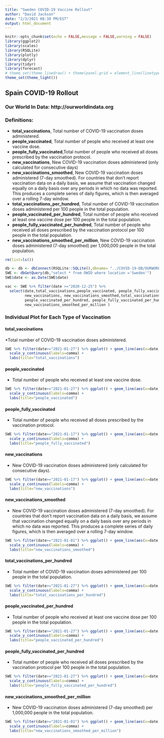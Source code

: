```yaml
---
title: "Sweden COVID-19 Vaccine Rollout"
author: "David Jackson"
date: "2/3/2021 08:30 PM/EST"
output: html_document
---
```


```r
knitr::opts_chunk$set(echo = FALSE,message = FALSE,warning = FALSE)
library(ggplot2)
library(scales)
library(RSQLite)
library(plotly)
library(dplyr)
library(tidyr)
library(forecast)
# theme_set(theme_linedraw() + theme(panel.grid = element_line(linetype = 'dashed')))
theme_set(theme_light())
```

## Spain COVID-19 Rollout
### Our World In Data: http://ourworldindata.org
### Definitions:
* **total_vaccinations**, Total number of COVID-19 vaccination doses administered.
* **people_vaccinated**, Total number of people who received at least one vaccine dose.
* **people_fully_vaccinated**,Total number of people who received all doses prescribed by the vaccination protocol.
* **new_vaccinations**, New COVID-19 vaccination doses administered (only calculated for consecutive days)
* **new_vaccinations_smoothed**, New COVID-19 vaccination doses administered (7-day smoothed). For countries that don't report vaccination data on a daily basis, we assume that vaccination changed equally on a daily basis over any periods in which no data was reported. This produces a complete series of daily figures, which is then averaged over a rolling 7-day window.
* **total_vaccinations_per_hundred**, Total number of COVID-19 vaccination doses administered per 100 people in the total population.
* **people_vaccinated_per_hundred**, Total number of people who received at least one vaccine dose per 100 people in the total population.
* **people_fully_vaccinated_per_hundred**, Total number of people who received all doses prescribed by the vaccination protocol per 100 people in the total population.
* **new_vaccinations_smoothed_per_million**, New COVID-19 vaccination doses administered (7-day smoothed) per 1,000,000 people in the total population.

```r
rm(list=ls())

db <- db <- dbConnect(RSQLite::SQLite(),dbname= "../COVID-19-DB/OURWORLD.sqlite3")
SWE <- dbGetQuery(db,"select * from OWID where location ='Sweden'")
SWE$date <- as.Date(SWE$date)
```
```r
vac <- SWE %>% filter(date >="2020-12-25") %>% 
  select(date,total_vaccinations,people_vaccinated, people_fully_vaccinated,
         new_vaccinations, new_vaccinations_smoothed,total_vaccinations_per_hundred,
         people_vaccinated_per_hundred, people_fully_vaccinated_per_hundred,
         new_vaccinations_smoothed_per_million )
```

### Individual Plot for Each Type of Vaccination

#### total_vaccinations
*Total number of COVID-19 vaccination doses administered.

```r

SWE %>% filter(date>="2021-01-27") %>% ggplot() + geom_line(aes(x=date,y=total_vaccinations)) +
  scale_y_continuous(labels=comma) +
  labs(title="total_vaccinations")
```

#### people_vaccinated
* Total number of people who received at least one vaccine dose.

```r
SWE %>% filter(date>="2021-01-27") %>% ggplot() + geom_line(aes(x=date,y=people_vaccinated)) +
  scale_y_continuous(labels=comma) +
  labs(title="people_vaccinated")
```

#### people_fully_vaccinated
* Total number of people who received all doses prescribed by the vaccination protocol.

```r
SWE %>% filter(date>="2021-01-17") %>% ggplot() + geom_line(aes(x=date,y=people_fully_vaccinated)) +
  scale_y_continuous(labels=comma) +
  labs(title="people_fully_vaccinated")
```

#### new_vaccinations
* New COVID-19 vaccination doses administered (only calculated for consecutive days).

```r
SWE %>% filter(date>="2021-01-17") %>% ggplot() + geom_line(aes(x=date,y=new_vaccinations)) +
  scale_y_continuous(labels=comma) +
  labs(title="new_vaccinations")
```

#### new_vaccinations_smoothed
*  New COVID-19 vaccination doses administered (7-day smoothed). For countries that don't report vaccination data on a daily basis, we assume that vaccination changed equally on a daily basis over any periods in which no data was reported. This produces a complete series of daily figures, which is then averaged over a rolling 7-day window.

```r
SWE %>% filter(date>="2021-01-01") %>% ggplot() + geom_line(aes(x=date,y=new_vaccinations_smoothed)) +
  scale_y_continuous(labels=comma) +
  labs(title="new_vaccinations_smoothed")
```

#### total_vaccinations_per_hundred
*  Total number of COVID-19 vaccination doses administered per 100 people in the total population.

```r
SWE %>% filter(date>="2021-01-27") %>% ggplot() + geom_line(aes(x=date,y=total_vaccinations_per_hundred)) +
  scale_y_continuous(labels=comma) +
  labs(title="total_vaccinations_per_hundred")
```

#### people_vaccinated_per_hundred
*  Total number of people who received at least one vaccine dose per 100 people in the total population.

```r
SWE %>% filter(date>="2021-01-27") %>% ggplot() + geom_line(aes(x=date,y=people_vaccinated_per_hundred)) +
  scale_y_continuous(labels=comma) +
  labs(title="people_vaccinated_per_hundred")
```

#### people_fully_vaccinated_per_hundred
*  Total number of people who received all doses prescribed by the vaccination protocol per 100 people in the total population.

```r
SWE %>% filter(date>="2021-01-27") %>% ggplot() + geom_line(aes(x=date,y=people_fully_vaccinated_per_hundred)) +
  scale_y_continuous(labels=comma) +
  labs(title="people_fully_vaccinated_per_hundred")
```

#### new_vaccinations_smoothed_per_million
*   New COVID-19 vaccination doses administered (7-day smoothed) per 1,000,000 people in the total population.

```r
SWE %>% filter(date>="2021-01-01") %>% ggplot() + geom_line(aes(x=date,y=new_vaccinations_smoothed_per_million)) +
  scale_y_continuous(labels=comma) +
  labs(title="new_vaccinations_smoothed_per_million")
```